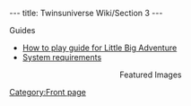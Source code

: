 ---
title: Twinsuniverse Wiki/Section 3
---

<div class="fpbox mobilecollapsible" id="fpguides"><!-- BEGIN Guides box-->
<div class="heading desktopleft mobileleft">Guides</div>
<div class="body bigmobilelinks">
* [[How to play guide for Little Big Adventure]]
* [[System requirements]]
</div>
</div><!--END Guides box-->

<!-- BEGIN Images box -->
<div class="fpbox" style="text-align: center;">
<div class="heading">Featured Images</div>
<div class="body">
{{Featured images}}
</div>
</div>
<!-- END Images box--

<div class="fpbox mobilecollapsible" id="fptwitter"><-- BEGIN Twitter box--
<div class="heading desktopcenter mobileleft">Twitter</div>
<div class="body" style="height: 310px; text-align: center;">
{{Twitter}}
</div>
</div><--END Twitter box--><noinclude>

[[Category:Front page]]</noinclude>